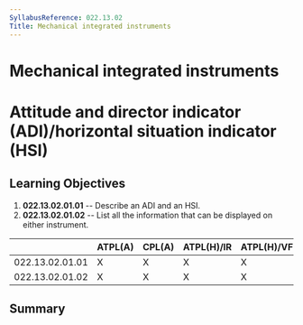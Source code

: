 ```yaml
---
SyllabusReference: 022.13.02
Title: Mechanical integrated instruments
---
```


# Mechanical integrated instruments

# Attitude and director indicator (ADI)/horizontal situation indicator (HSI)

## Learning Objectives

1.  **022.13.02.01.01** -- Describe an ADI and an HSI.
2.  **022.13.02.01.02** -- List all the information that can be displayed on
    either instrument.

|                 | ATPL(A) | CPL(A) | ATPL(H)/IR | ATPL(H)/VFR | CPL(H) | IR  | CBIR(A) |
| --------------- | ------- | ------ | ---------- | ----------- | ------ | --- | ------- |
| 022.13.02.01.01 | X       | X      | X          | X           | X      | X   | X       |
| 022.13.02.01.02 | X       | X      | X          | X           | X      | X   | X       |

## Summary
